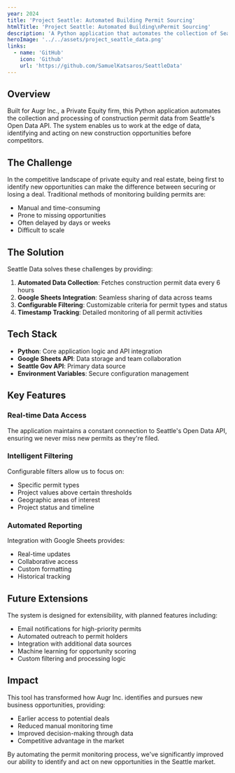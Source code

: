 ```yaml
---
year: 2024
title: 'Project Seattle: Automated Building Permit Sourcing'
htmlTitle: 'Project Seattle: Automated Building\nPermit Sourcing'
description: 'A Python application that automates the collection of Seattle construction permit data to identify new business opportunities.'
heroImage: '../../assets/project_seattle_data.png'
links:
  - name: 'GitHub'
    icon: 'Github'
    url: 'https://github.com/SamuelKatsaros/SeattleData'
---
```



## Overview

Built for Augr Inc., a Private Equity firm, this Python application automates the collection and processing of construction permit data from Seattle's Open Data API. The system enables us to work at the edge of data, identifying and acting on new construction opportunities before competitors.

## The Challenge

In the competitive landscape of private equity and real estate, being first to identify new opportunities can make the difference between securing or losing a deal. Traditional methods of monitoring building permits are:

- Manual and time-consuming
- Prone to missing opportunities
- Often delayed by days or weeks
- Difficult to scale

## The Solution

Seattle Data solves these challenges by providing:

1. **Automated Data Collection**: Fetches construction permit data every 6 hours
2. **Google Sheets Integration**: Seamless sharing of data across teams
3. **Configurable Filtering**: Customizable criteria for permit types and status
4. **Timestamp Tracking**: Detailed monitoring of all permit activities

## Tech Stack

- **Python**: Core application logic and API integration
- **Google Sheets API**: Data storage and team collaboration
- **Seattle Gov API**: Primary data source
- **Environment Variables**: Secure configuration management

## Key Features

### Real-time Data Access
The application maintains a constant connection to Seattle's Open Data API, ensuring we never miss new permits as they're filed.

### Intelligent Filtering
Configurable filters allow us to focus on:
- Specific permit types
- Project values above certain thresholds
- Geographic areas of interest
- Project status and timeline

### Automated Reporting
Integration with Google Sheets provides:
- Real-time updates
- Collaborative access
- Custom formatting
- Historical tracking

## Future Extensions

The system is designed for extensibility, with planned features including:

- Email notifications for high-priority permits
- Automated outreach to permit holders
- Integration with additional data sources
- Machine learning for opportunity scoring
- Custom filtering and processing logic

## Impact

This tool has transformed how Augr Inc. identifies and pursues new business opportunities, providing:

- Earlier access to potential deals
- Reduced manual monitoring time
- Improved decision-making through data
- Competitive advantage in the market

By automating the permit monitoring process, we've significantly improved our ability to identify and act on new opportunities in the Seattle market.